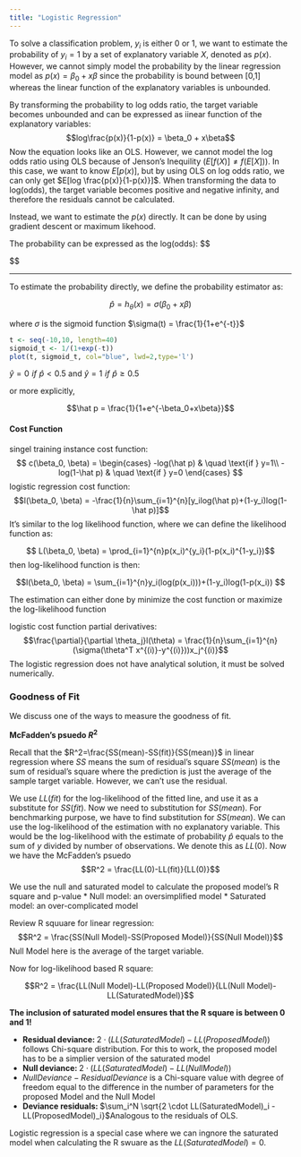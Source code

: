 ```yaml
---
title: "Logistic Regression"
---
```


To solve a classification problem, $y_i$ is either $0$ or $1$, we want to estimate the probability of $y_i=1$ by a set of explanatory variable $X$, denoted as $p(x)$. However, we cannot simply model the probability by the linear regression model as $p(x) = \beta_0 + x   \beta$ since the probability is bound between [0,1] whereas the linear function of the explanatory variables is unbounded.

By transforming the probability to log odds ratio, the target variable becomes unbounded and can be expressed as iinear function of the explanatory variables: $$log\frac{p(x)}{1-p(x)} = \beta_0 + x\beta$$
Now the equation looks like an OLS. However, we cannot model the log odds ratio using OLS because of Jenson's Inequility ($E[f(X)] \neq f(E[X])$). In this case, we want to know $E[p(x)]$, but by using OLS on log odds ratio, we can only get $E[log \frac{p(x)}{1-p(x)}]$. When transforming the data to log(odds), the target variable becomes positive and negative infinity, and therefore the residuals cannot be calculated.

Instead, we want to estimate the $p(x)$ directly. It can be done by using gradient descent or maximum likehood.

The probability can be expressed as the log(odds):
$$
\begin{aligned}
log(\frac{p}{1-p}) &=  log(odds) \\
\frac{p}{1-p} &= e^{log(odds)} \\
p &= (1-p)e^{log(odds)} \\
p &= e^{log(odds)}-pe^{log(odds)} \\
p+pe^{log(odds)} &=e^{log(odds)}\\
p &= \frac{e^{log(odds)}}{1+e^{log(odds)}}

\end{aligned}
$$


********

To estimate the probability directly, we define the probability estimator as:

$$\hat p  = h_{\theta}(x) = \sigma(\beta_0+x\beta)$$   

where $\sigma$ is the sigmoid function $\sigma(t) = \frac{1}{1+e^{-t}}$


```r
t <- seq(-10,10, length=40)
sigmoid_t <- 1/(1+exp(-t))
plot(t, sigmoid_t, col="blue", lwd=2,type='l')
```

$\hat y = 0 \,\, if \,\,\hat p<0.5$ and $\hat y = 1 \,\, if \,\,\hat p\geq0.5$

or more explicitly, 

$$\hat p  = \frac{1}{1+e^{-\beta_0+x\beta}}$$


#### Cost Function
singel training instance cost function:
$$
c(\beta_0, \beta) =
  \begin{cases}
    -log(\hat p)       & \quad \text{if } y=1\\
    -log(1-\hat p)  & \quad \text{if } y=0
  \end{cases}
$$
logistic regression cost function:
$$l(\beta_0, \beta) = -\frac{1}{n}\sum_{i=1}^{n}[y_ilog(\hat p)+(1-y_i)log(1-\hat p)]$$
It's similar to the log likelihood function, where we can define the likelihood function as: 

$$ L(\beta_0, \beta) = \prod_{i=1}^{n}p(x_i)^{y_i}(1-p(x_i)^{1-y_i})$$
then log-likelihood function is then:

$$l(\beta_0, \beta) = \sum_{i=1}^{n}y_i(log(p(x_i)))+(1-y_i)log(1-p(x_i)) $$

The estimation can either done by minimize the cost function or maximize the log-likelihood function

logistic cost function partial derivatives:
$$\frac{\partial}{\partial \theta_j}l(\theta) = \frac{1}{n}\sum_{i=1}^{n}(\sigma(\theta^T x^{(i)}-y^{(i)}))x_j^{(i)}$$
The logistic regression does not have analytical solution, it must be solved numerically.

### Goodness of Fit ###

We discuss one of the ways to measure the goodness of fit.

**McFadden's psuedo $R^2$**

Recall that the $R^2=\frac{SS(mean)-SS(fit)}{SS(mean)}$ in linear regression where $SS$ means the sum of residual's square $SS(mean)$ is the sum of residual's square where the prediction is just the average of the sample target variable. However, we can't use the residual.


We use $LL(fit)$ for the log-likelihood of the fitted line, and use it as a substitute for $SS(fit)$. Now we need to substitution for $SS(mean)$. For benchmarking purpose, we have to find substitution for $SS(mean)$. We can use the log-likelihood of the estimation with no explanatory variable. This would be the log-likelihood with the estimate of probability $\hat{p}$ equals to the sum of $y$ divided by number of observations. We denote this as $LL(0)$. Now we have the McFadden's psuedo 
$$R^2 = \frac{LL(0)-LL(fit)}{LL(0)}$$ 


We use the null and saturated model to calculate the proposed model's R square and p-value
* Null model: an oversimplified model
* Saturated model: an over-complicated model

Review R squuare for linear regression:
$$R^2 = \frac{SS(Null Model)-SS(Proposed Model)}{SS(Null Model)}$$
Null Model here is the average of the target variable.


Now for log-likelihood based R square:

$$R^2 = \frac{LL(Null Model)-LL(Proposed Model)}{LL(Null Model)-LL(SaturatedModel)}$$

**The inclusion of saturated model ensures that the R square is between 0 and 1!**



* **Residual deviance: ** $2 \cdot (LL(SaturatedModel)-LL(ProposedModel))$ follows Chi-square distribution. For this to work, the proposed model has to be a simplier version of the saturated model
* **Null deviance: ** $2 \cdot (LL(SaturatedModel)-LL(NullModel))$
* $Null Deviance - Residual Deviance$ is a Chi-square value with degree of freedom equal to the difference in the number of parameters for the proposed Model and the Null Model
* **Deviance residuals: ** $\sum_i^N \sqrt{2 \cdot LL(SaturatedModel)_i - LL(ProposedModel)_i}$Analogous to the residuals of OLS.

Logistic regression is a special case where we can ingnore the saturated model when calculating the R swuare as the $LL(SaturatedModel)=0$.



